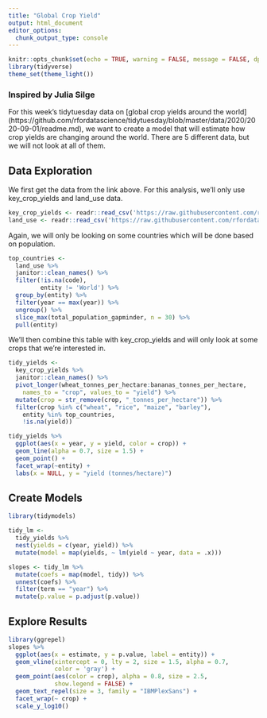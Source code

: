 ```yaml
---
title: "Global Crop Yield"
output: html_document
editor_options: 
  chunk_output_type: console
---
```


```r
knitr::opts_chunk$set(echo = TRUE, warning = FALSE, message = FALSE, dpi = 180)
library(tidyverse)
theme_set(theme_light())
```

### Inspired by Julia Silge
For this week's tidytuesday data on [global crop yields around the world] (https://github.com/rfordatascience/tidytuesday/blob/master/data/2020/2020-09-01/readme.md), we want to create a model that will estimate how crop yields are changing around the world. There are 5 different data, but we will not look at all of them. 

## Data Exploration
We first get the data from the link above. For this analysis, we'll only use key_crop_yields and land_use data.
```r
key_crop_yields <- readr::read_csv('https://raw.githubusercontent.com/rfordatascience/tidytuesday/master/data/2020/2020-09-01/key_crop_yields.csv')
land_use <- readr::read_csv('https://raw.githubusercontent.com/rfordatascience/tidytuesday/master/data/2020/2020-09-01/land_use_vs_yield_change_in_cereal_production.csv')

```

Again, we will only be looking on some countries which will be done based on  population.

```r
top_countries <- 
  land_use %>% 
  janitor::clean_names() %>%
  filter(!is.na(code),
         entity != 'World') %>% 
  group_by(entity) %>% 
  filter(year == max(year)) %>% 
  ungroup() %>% 
  slice_max(total_population_gapminder, n = 30) %>% 
  pull(entity)
```

We'll then combine this table with key_crop_yields and will only look at some crops that we're interested in.

```r
tidy_yields <- 
  key_crop_yields %>%
  janitor::clean_names() %>%
  pivot_longer(wheat_tonnes_per_hectare:bananas_tonnes_per_hectare,
    names_to = "crop", values_to = "yield") %>%
  mutate(crop = str_remove(crop, "_tonnes_per_hectare")) %>%
  filter(crop %in% c("wheat", "rice", "maize", "barley"),
    entity %in% top_countries,
    !is.na(yield))

```

```r
tidy_yields %>% 
  ggplot(aes(x = year, y = yield, color = crop)) + 
  geom_line(alpha = 0.7, size = 1.5) + 
  geom_point() + 
  facet_wrap(~entity) + 
  labs(x = NULL, y = "yield (tonnes/hectare)")
```

## Create Models
```r
library(tidymodels)

tidy_lm <- 
  tidy_yields %>% 
  nest(yields = c(year, yield)) %>% 
  mutate(model = map(yields, ~ lm(yield ~ year, data = .x)))

slopes <- tidy_lm %>% 
  mutate(coefs = map(model, tidy)) %>% 
  unnest(coefs) %>% 
  filter(term == "year") %>% 
  mutate(p.value = p.adjust(p.value))
```

## Explore Results
```r
library(ggrepel)
slopes %>% 
  ggplot(aes(x = estimate, y = p.value, label = entity)) +
  geom_vline(xintercept = 0, lty = 2, size = 1.5, alpha = 0.7,
             color = 'gray') + 
  geom_point(aes(color = crop), alpha = 0.8, size = 2.5,
             show.legend = FALSE) + 
  geom_text_repel(size = 3, family = "IBMPlexSans") +
  facet_wrap(~ crop) +
  scale_y_log10()
```

